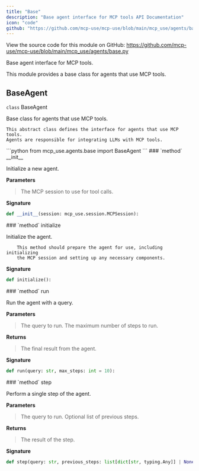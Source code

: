 ```yaml
---
title: "Base"
description: "Base agent interface for MCP tools API Documentation"
icon: "code"
github: "https://github.com/mcp-use/mcp-use/blob/main/mcp_use/agents/base.py"
---
```



<Callout type="info" title="Source Code">
View the source code for this module on GitHub: <a href='https://github.com/mcp-use/mcp-use/blob/main/mcp_use/agents/base.py' target='_blank' rel='noopener noreferrer'>https://github.com/mcp-use/mcp-use/blob/main/mcp_use/agents/base.py</a>
</Callout>

Base agent interface for MCP tools.

This module provides a base class for agents that use MCP tools.

## BaseAgent

<div>
<RandomGradientBackground className="rounded-lg p-4 w-full h-full rounded-full">
<div className="text-black">
<div className="text-black font-bold text-xl mb-2 mt-8"><code className="!text-black">class</code> BaseAgent</div>

Base class for agents that use MCP tools.

    This abstract class defines the interface for agents that use MCP tools.
    Agents are responsible for integrating LLMs with MCP tools.

</div>
</RandomGradientBackground>
```python
from mcp_use.agents.base import BaseAgent
```

<Card type="info">
### `method` __init__

Initialize a new agent.


**Parameters**
><ParamField body="session" type="mcp_use.session.MCPSession" required="True" >   The MCP session to use for tool calls. </ParamField>

**Signature**
```python wrap
def __init__(session: mcp_use.session.MCPSession):
```

</Card>
<Card type="info">
### `method` initialize

Initialize the agent.

        This method should prepare the agent for use, including initializing
        the MCP session and setting up any necessary components.


**Signature**
```python wrap
def initialize():
```

</Card>

<Card type="info">
### `method` run

Run the agent with a query.



**Parameters**
><ParamField body="query" type="str" required="True" >   The query to run. </ParamField>
><ParamField body="max_steps" type="int" default="10" >   The maximum number of steps to run. </ParamField>

**Returns**
><ResponseField name="returns" type="dict[str, Any]" >The final result from the agent.</ResponseField>

**Signature**
```python wrap
def run(query: str, max_steps: int = 10):
```

</Card>

<Card type="info">
### `method` step

Perform a single step of the agent.



**Parameters**
><ParamField body="query" type="str" required="True" >   The query to run. </ParamField>
><ParamField body="previous_steps" type="list[dict[str, typing.Any]] | None" default="None" >   Optional list of previous steps. </ParamField>

**Returns**
><ResponseField name="returns" type="dict[str, Any]" >The result of the step.</ResponseField>

**Signature**
```python wrap
def step(query: str, previous_steps: list[dict[str, typing.Any]] | None = None):
```

</Card>

</div>
